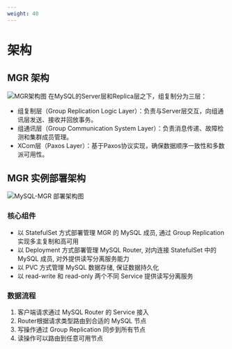 ```yaml
---
weight: 40
---
```


# 架构
## MGR 架构
![MGR架构图](./assets/mgr_architecture.png)
在MySQL的Server层和Replica层之下，组复制分为三层：
- 组复制层（Group Replication Logic Layer）：负责与Server层交互，向组通讯层发送、接收并回放事务。
- 组通讯层（Group Communication System Layer）：负责消息传递、故障检测和集群成员管理。
- XCom层（Paxos Layer）：基于Paxos协议实现，确保数据顺序一致性和多数派可用性。

## MGR 实例部署架构
![MySQL-MGR 部署架构图](./assets/deploy_architecture.png)

### 核心组件

- 以 StatefulSet 方式部署管理 MGR 的 MySQL 成员, 通过 Group Replication 实现多主复制和高可用
- 以 Deployment 方式部署管理 MySQL Router, 对内连接 StatefulSet 中的 MySQL 成员, 对外提供读写分离服务能力
- 以 PVC 方式管理 MySQL 数据存储, 保证数据持久化
- 以 read-write 和 read-only 两个不同 Service 提供读写分离服务

### 数据流程

1. 客户端请求通过 MySQL Router 的 Service 接入
2. Router根据请求类型路由到合适的 MySQL 节点
3. 写操作通过 Group Replication 同步到所有节点
4. 读操作可以路由到任意可用节点

